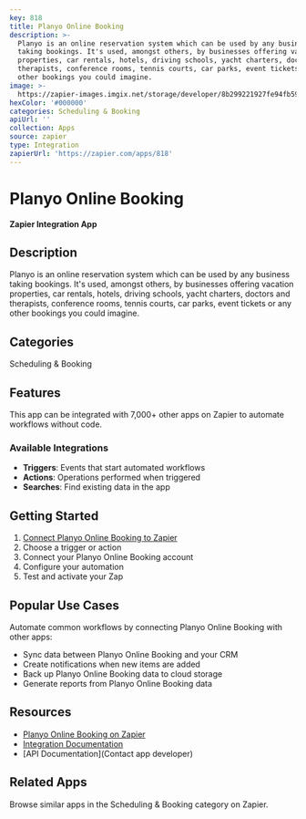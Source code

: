 ```yaml
---
key: 818
title: Planyo Online Booking
description: >-
  Planyo is an online reservation system which can be used by any business
  taking bookings. It's used, amongst others, by businesses offering vacation
  properties, car rentals, hotels, driving schools, yacht charters, doctors and
  therapists, conference rooms, tennis courts, car parks, event tickets or any
  other bookings you could imagine.
image: >-
  https://zapier-images.imgix.net/storage/developer/8b299221927fe94fb595fc1830f4ea56.png?auto=format%2Ccompress&ixlib=python-3.0.0&q=50
hexColor: '#000000'
categories: Scheduling & Booking
apiUrl: ''
collection: Apps
source: zapier
type: Integration
zapierUrl: 'https://zapier.com/apps/818'
---
```

# Planyo Online Booking

**Zapier Integration App**

## Description

Planyo is an online reservation system which can be used by any business taking bookings. It's used, amongst others, by businesses offering vacation properties, car rentals, hotels, driving schools, yacht charters, doctors and therapists, conference rooms, tennis courts, car parks, event tickets or any other bookings you could imagine.

## Categories

Scheduling & Booking

## Features

This app can be integrated with 7,000+ other apps on Zapier to automate workflows without code.

### Available Integrations

- **Triggers**: Events that start automated workflows
- **Actions**: Operations performed when triggered
- **Searches**: Find existing data in the app

## Getting Started

1. [Connect Planyo Online Booking to Zapier](https://zapier.com/apps/818)
2. Choose a trigger or action
3. Connect your Planyo Online Booking account
4. Configure your automation
5. Test and activate your Zap

## Popular Use Cases

Automate common workflows by connecting Planyo Online Booking with other apps:

- Sync data between Planyo Online Booking and your CRM
- Create notifications when new items are added
- Back up Planyo Online Booking data to cloud storage
- Generate reports from Planyo Online Booking data

## Resources

- [Planyo Online Booking on Zapier](https://zapier.com/apps/818)
- [Integration Documentation](https://zapier.com/apps/818/integrations)
- [API Documentation](Contact app developer)

## Related Apps

Browse similar apps in the Scheduling & Booking category on Zapier.
